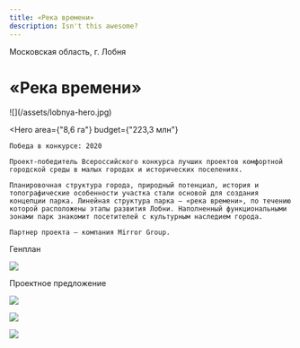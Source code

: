```yaml
---
title: «Река времени»
description: Isn't this awesome?
---
```


Московская область, г. Лобня

# «Река времени»

<Wide>
    ![](/assets/lobnya-hero.jpg)
</Wide>

<Hero
    area={"8,6 га"}
    budget={"223,3 млн"}
>
    Победа в конкурсе: 2020  

    Проект-победитель Всероссийского конкурса лучших проектов комфортной городской среды в малых городах и исторических поселениях.

    Планировочная структура города, природный потенциал, история и топографические особенности участка стали основой для создания концепции парка. Линейная структура парка — «река времени», по течению которой расположены этапы развития Лобни. Наполненный функциональными зонами парк знакомит посетителей с культурным наследием города.

    Партнер проекта — компания Mirror Group.
</Hero>

Генплан

![](/assets/lobnya-00.jpg)

Проектное предложение

![](/assets/lobnya-01.jpg)

![](/assets/lobnya-02.jpg)

![](/assets/lobnya-03.jpg)

